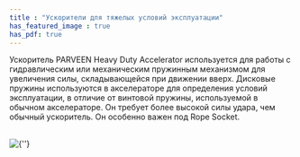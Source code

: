 ```yaml
---
title : "Ускорители для тяжелых условий эксплуатации"
has_featured_image : true
has_pdf: true
---
```


Ускоритель PARVEEN Heavy Duty Accelerator используется для работы с гидравлическим или механическим пружинным механизмом для увеличения силы, складывающейся при движении вверх. Дисковые пружины используются в акселераторе для определения условий эксплуатации, в отличие от винтовой пружины, используемой в обычном акселераторе. Он требует более высокой силы удара, чем обычный ускоритель. Он особенно важен под Rope Socket.

<br />
<Image src={image} alt={''} />